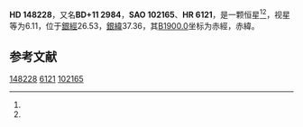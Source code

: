 {{Starbox begin
| name = HD 148228
}}
{{Starbox observe
| epoch = [[J2000.0|J2000.0]]
| constell = {{星座名待查}}<ref name=SIMBAD>{{cite web
 | url=http://simbad.u-strasbg.fr/simbad/sim-id?Ident=HR+6121
 | title =Pulsating variable Star
 | publisher=Centre de Données astronomiques de Strasbourg
 | work=SIMBAD
 | accessdate=2012-07-13}}</ref><ref name=DATA>{{cite web
 | url=http://vizier.u-strasbg.fr/viz-bin/VizieR-5?-out.add=.&-source=5050&-corr=PK=HR&-out.max=9999&HR=6121
 | title=VizieR Detailed Page
 | accessdate=2012-07-13
 | archive-url=https://web.archive.org/web/20160304224340/http://vizier.u-strasbg.fr/viz-bin/VizieR-5?-out.add=.&-source=5050&-corr=PK=HR&-out.max=9999&HR=6121
 | archive-date=2016-03-04
 | dead-url=yes
 }}</ref>
| 星官 = 
| ra = {{RA|16|26|11.5}}<ref name=SIMBAD /><ref name=DATA />
| dec = {{DEC|+11|24|27}}<ref name=SIMBAD /><ref name=DATA />
| appmag_v = 6.11<ref name=SIMBAD /><ref name=DATA />
}}
{{Starbox character
| class = G8III<ref name=SIMBAD /><ref name=DATA />
| b-v = 1.03<ref name=SIMBAD /><ref name=DATA />
| u-b = <ref name=SIMBAD /><ref name=DATA />
| r-i = <ref name=SIMBAD /><ref name=DATA />
| variable = 
}}
{{Starbox astrometry
| radial_v = 
| prop_mo_ra = -21
| parallax = 
| p_error = 
}}
{{Starbox catalog
| names =BD+11 2984，[[SAO星表|SAO]] 102165，[[HD星表|HD]] 148228，[[HR星表|HR]] 6121}}
{{Starbox reference |Simbad=HR+6121}}
{{Starbox end}}

'''HD 148228'''，又名'''BD+11 2984'''，'''SAO 102165'''、'''HR 6121'''，是一颗恒星<ref name=SIMBAD /><ref name=DATA />，视星等为6.11，位于[[銀道座標系|銀經]]26.53，[[銀道座標系|銀緯]]37.36，其[[B1900.0|B1900.0]]坐标为赤經{{RA|16|21|29.2}}，赤緯{{DEC|+11|37.36|2}}。

== 参考文献 ==
{{reflist}}

{{star-stub}}

[[Category:HD和HDE天體|148228]]
[[Category:HR天體|6121]]
[[Category:SAO天體|102165]]